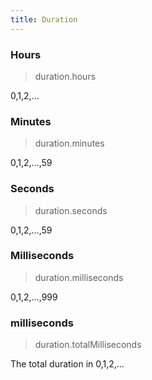 ```yaml
---
title: Duration
---
```


### Hours
> duration.hours

0,1,2,…

### Minutes
> duration.minutes

0,1,2,…,59

### Seconds
> duration.seconds

0,1,2,…,59

### Milliseconds
> duration.milliseconds

0,1,2,…,999

### milliseconds
> duration.totalMilliseconds

The total duration in 0,1,2,…

